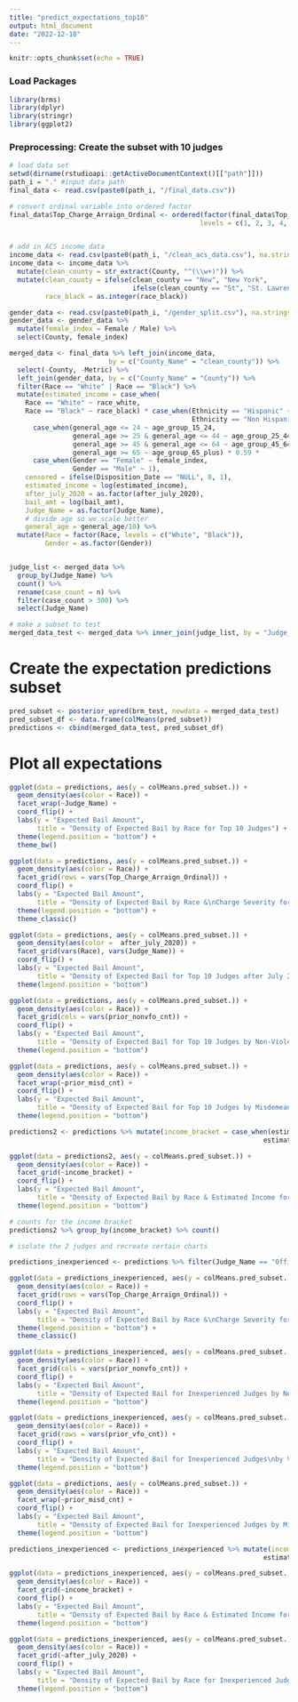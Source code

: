 ```yaml
---
title: "predict_expectations_top10"
output: html_document
date: "2022-12-18"
---
```


```r
knitr::opts_chunk$set(echo = TRUE)
```

### Load Packages

```r
library(brms)
library(dplyr)
library(stringr)
library(ggplot2)
```


### Preprocessing: Create the subset with 10 judges

```r
# load data set
setwd(dirname(rstudioapi::getActiveDocumentContext()[["path"]]))
path_i = "." #input data path
final_data <- read.csv(paste0(path_i, "/final_data.csv"))

# convert ordinal variable into ordered factor
final_data$Top_Charge_Arraign_Ordinal <- ordered(factor(final_data$Top_Charge_Arraign_Ordinal,
                                                levels = c(1, 2, 3, 4, 5, 6, 7, 8)))


# add in ACS income data
income_data <- read.csv(paste0(path_i, "/clean_acs_data.csv"), na.strings = "-")
income_data <- income_data %>%
  mutate(clean_county = str_extract(County, "^(\\w+)")) %>%
  mutate(clean_county = ifelse(clean_county == "New", "New York",
                               ifelse(clean_county == "St", "St. Lawrence", clean_county)),
         race_black = as.integer(race_black))

gender_data <- read.csv(paste0(path_i, "/gender_split.csv"), na.strings = "-")
gender_data <- gender_data %>%
  mutate(female_index = Female / Male) %>%
  select(County, female_index)

merged_data <- final_data %>% left_join(income_data,
                         by = c("County_Name" = "clean_county")) %>%
  select(-County, -Metric) %>%
  left_join(gender_data, by = c("County_Name" = "County")) %>%
  filter(Race == "White" | Race == "Black") %>%
  mutate(estimated_income = case_when(
    Race == "White" ~ race_white,
    Race == "Black" ~ race_black) * case_when(Ethnicity == "Hispanic" ~ hispanic_index,
                                              Ethnicity == "Non Hispanic" ~ non_hispanic_white_index) *
      case_when(general_age <= 24 ~ age_group_15_24,
                general_age >= 25 & general_age <= 44 ~ age_group_25_44,
                general_age >= 45 & general_age <= 64 ~ age_group_45_64,
                general_age >= 65 ~ age_group_65_plus) * 0.59 *
      case_when(Gender == "Female" ~ female_index,
                Gender == "Male" ~ 1), 
    censored = ifelse(Disposition_Date == "NULL", 0, 1),
    estimated_income = log(estimated_income),
    after_july_2020 = as.factor(after_july_2020),
    bail_amt = log(bail_amt),
    Judge_Name = as.factor(Judge_Name),
    # divide age so we scale better
    general_age = general_age/10) %>%
  mutate(Race = factor(Race, levels = c("White", "Black")),
         Gender = as.factor(Gender))


judge_list <- merged_data %>%
  group_by(Judge_Name) %>%
  count() %>%
  rename(case_count = n) %>%
  filter(case_count > 300) %>%
  select(Judge_Name)

# make a subset to test
merged_data_test <- merged_data %>% inner_join(judge_list, by = "Judge_Name")
```


# Create the expectation predictions subset
```r
pred_subset <- posterior_epred(brm_test, newdata = merged_data_test)
pred_subset_df <- data.frame(colMeans(pred_subset))
predictions <- cbind(merged_data_test, pred_subset_df)
```

# Plot all expectations
```r

ggplot(data = predictions, aes(y = colMeans.pred_subset.)) +
  geom_density(aes(color = Race)) +
  facet_wrap(~Judge_Name) +
  coord_flip() +
  labs(y = "Expected Bail Amount",
       title = "Density of Expected Bail by Race for Top 10 Judges") +
  theme(legend.position = "bottom") +
  theme_bw()
```

```r

ggplot(data = predictions, aes(y = colMeans.pred_subset.)) +
  geom_density(aes(color = Race)) +
  facet_grid(rows = vars(Top_Charge_Arraign_Ordinal)) +
  coord_flip() +
  labs(y = "Expected Bail Amount",
       title = "Density of Expected Bail by Race &\nCharge Severity for Top 10 Judges") +
  theme(legend.position = "bottom") +
  theme_classic()
```

```r
ggplot(data = predictions, aes(y = colMeans.pred_subset.)) +
  geom_density(aes(color =  after_july_2020)) +
  facet_grid(vars(Race), vars(Judge_Name)) +
  coord_flip() +
  labs(y = "Expected Bail Amount",
       title = "Density of Expected Bail for Top 10 Judges after July 2020 Reform") +
  theme(legend.position = "bottom")
```

```r

ggplot(data = predictions, aes(y = colMeans.pred_subset.)) +
  geom_density(aes(color = Race)) +
  facet_grid(cols = vars(prior_nonvfo_cnt)) +
  coord_flip() +
  labs(y = "Expected Bail Amount",
       title = "Density of Expected Bail for Top 10 Judges by Non-Violent Felony Count") +
  theme(legend.position = "bottom")
```

```r
ggplot(data = predictions, aes(y = colMeans.pred_subset.)) +
  geom_density(aes(color = Race)) +
  facet_wrap(~prior_misd_cnt) +
  coord_flip() +
  labs(y = "Expected Bail Amount",
       title = "Density of Expected Bail for Top 10 Judges by Misdemeanor Count") +
  theme(legend.position = "bottom")
```

```r

predictions2 <- predictions %>% mutate(income_bracket = case_when(estimated_income <= 10.22 ~ "<= 10.22 (Poverty Line)",
                                                                estimated_income > 10.22 ~ "10.22+"))

ggplot(data = predictions2, aes(y = colMeans.pred_subset.)) +
  geom_density(aes(color = Race)) +
  facet_grid(~income_bracket) +
  coord_flip() +
  labs(y = "Expected Bail Amount",
       title = "Density of Expected Bail by Race & Estimated Income for Top 10 Judges") +
  theme(legend.position = "bottom")
```

```r
# counts for the income bracket
predictions2 %>% group_by(income_bracket) %>% count()
```

```r
# isolate the 2 judges and recreate certain charts

predictions_inexperienced <- predictions %>% filter(Judge_Name == "Office, Clerk's" | Judge_Name == "Judge/JHO/Hearing Examiner, Visiting")

ggplot(data = predictions_inexperienced, aes(y = colMeans.pred_subset.)) +
  geom_density(aes(color = Race)) +
  facet_grid(rows = vars(Top_Charge_Arraign_Ordinal)) +
  coord_flip() +
  labs(y = "Expected Bail Amount",
       title = "Density of Expected Bail by Race &\nCharge Severity for Inexperienced Judges") +
  theme(legend.position = "bottom") +
  theme_classic()
```

```r
ggplot(data = predictions_inexperienced, aes(y = colMeans.pred_subset.)) +
  geom_density(aes(color = Race)) +
  facet_grid(cols = vars(prior_nonvfo_cnt)) +
  coord_flip() +
  labs(y = "Expected Bail Amount",
       title = "Density of Expected Bail for Inexperienced Judges by Non-Violent Felony Count") +
  theme(legend.position = "bottom")
```

```r
ggplot(data = predictions_inexperienced, aes(y = colMeans.pred_subset.)) +
  geom_density(aes(color = Race)) +
  facet_grid(rows = vars(prior_vfo_cnt)) +
  coord_flip() +
  labs(y = "Expected Bail Amount",
       title = "Density of Expected Bail for Inexperienced Judges\nby Violent Felony Count") +
  theme(legend.position = "bottom")
```

```r
ggplot(data = predictions, aes(y = colMeans.pred_subset.)) +
  geom_density(aes(color = Race)) +
  facet_wrap(~prior_misd_cnt) +
  coord_flip() +
  labs(y = "Expected Bail Amount",
       title = "Density of Expected Bail for Inexperienced Judges by Misdemeanor Count") +
  theme(legend.position = "bottom")
```


```r
predictions_inexperienced <- predictions_inexperienced %>% mutate(income_bracket = case_when(estimated_income <= 10.22 ~ "<= 10.22 (Poverty Line)",
                                                                estimated_income > 10.22 ~ "10.22+"))

ggplot(data = predictions_inexperienced, aes(y = colMeans.pred_subset.)) +
  geom_density(aes(color = Race)) +
  facet_grid(~income_bracket) +
  coord_flip() +
  labs(y = "Expected Bail Amount",
       title = "Density of Expected Bail by Race & Estimated Income for Inexperienced Judges") +
  theme(legend.position = "bottom")
```

```r
ggplot(data = predictions_inexperienced, aes(y = colMeans.pred_subset.)) +
  geom_density(aes(color = Race)) +
  facet_grid(~after_july_2020) +
  coord_flip() +
  labs(y = "Expected Bail Amount",
       title = "Density of Expected Bail by Race for Inexperienced Judges after July 2020") +
  theme(legend.position = "bottom")
```

